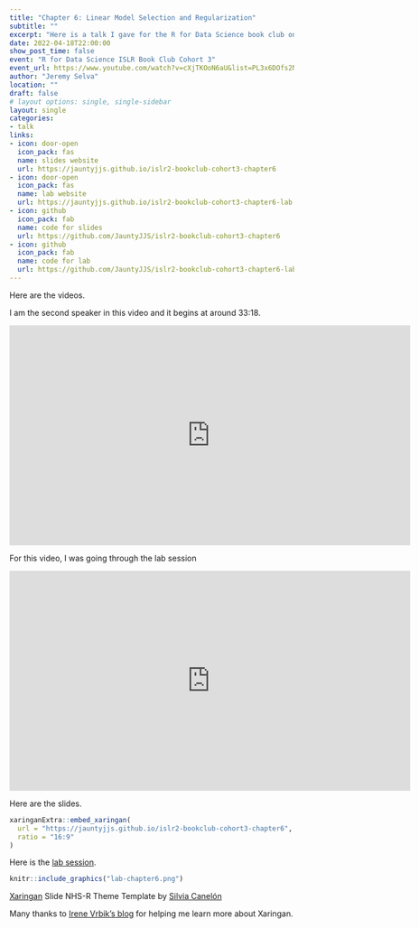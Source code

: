 ```yaml
---
title: "Chapter 6: Linear Model Selection and Regularization"
subtitle: ""
excerpt: "Here is a talk I gave for the R for Data Science book club on An Introduction to Statistical Learning: With Applications in R Second Edition"
date: 2022-04-18T22:00:00
show_post_time: false
event: "R for Data Science ISLR Book Club Cohort 3"
event_url: https://www.youtube.com/watch?v=cXjTKOoN6aU&list=PL3x6DOfs2NGisLSs09v1NQUQaxuE8nbOO
author: "Jeremy Selva"
location: ""
draft: false
# layout options: single, single-sidebar
layout: single
categories:
- talk
links:
- icon: door-open
  icon_pack: fas
  name: slides website
  url: https://jauntyjjs.github.io/islr2-bookclub-cohort3-chapter6
- icon: door-open
  icon_pack: fas
  name: lab website
  url: https://jauntyjjs.github.io/islr2-bookclub-cohort3-chapter6-lab
- icon: github
  icon_pack: fab
  name: code for slides
  url: https://github.com/JauntyJJS/islr2-bookclub-cohort3-chapter6
- icon: github
  icon_pack: fab
  name: code for lab
  url: https://github.com/JauntyJJS/islr2-bookclub-cohort3-chapter6-lab
---
```


Here are the videos.

I am the second speaker in this video and it begins at around 33:18. 

<iframe width="710" height="390" src="https://www.youtube.com/embed/b--hZlZqJ6I" frameborder="0" allowfullscreen></iframe>

For this video, I was going through the lab session

<iframe width="710" height="390" src="https://www.youtube.com/embed/TPg7sAhUYV4" frameborder="0" allowfullscreen></iframe>

Here are the slides.

```r

xaringanExtra::embed_xaringan(
  url = "https://jauntyjjs.github.io/islr2-bookclub-cohort3-chapter6",
  ratio = "16:9"
)

```

Here is the [lab session](https://jauntyjjs.github.io/islr2-bookclub-cohort3-chapter6-lab).

```r
knitr::include_graphics("lab-chapter6.png")
```

[Xaringan](https://github.com/yihui/xaringan) Slide NHS-R Theme Template by [Silvia Canelón](https://github.com/spcanelon/xaringan-basics-and-beyond)

Many thanks to [Irene Vrbik's blog](https://irene.vrbik.ok.ubc.ca/blog/2021-07-14-xaringan-slides/) for helping me learn more about Xaringan.
